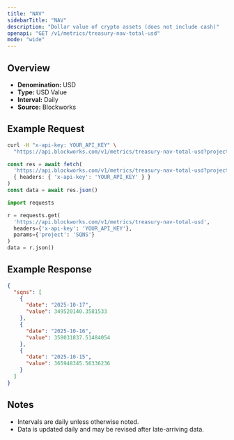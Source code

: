 ```yaml
---
title: "NAV"
sidebarTitle: "NAV"
description: "Dollar value of crypto assets (does not include cash)"
openapi: "GET /v1/metrics/treasury-nav-total-usd"
mode: "wide"
---
```


## Overview

- **Denomination:** USD
- **Type:** USD Value
- **Interval:** Daily
- **Source:** Blockworks

## Example Request

<CodeGroup>

```bash cURL
curl -H "x-api-key: YOUR_API_KEY" \
  "https://api.blockworks.com/v1/metrics/treasury-nav-total-usd?project=SQNS"
```

```typescript TypeScript
const res = await fetch(
  'https://api.blockworks.com/v1/metrics/treasury-nav-total-usd?project=SQNS',
  { headers: { 'x-api-key': 'YOUR_API_KEY' } }
)
const data = await res.json()
```

```python Python
import requests

r = requests.get(
  'https://api.blockworks.com/v1/metrics/treasury-nav-total-usd',
  headers={'x-api-key': 'YOUR_API_KEY'},
  params={'project': 'SQNS'}
)
data = r.json()
```

</CodeGroup>

## Example Response

```json
{
  "sqns": [
    {
      "date": "2025-10-17",
      "value": 349520140.3581533
    },
    {
      "date": "2025-10-16",
      "value": 358031837.51484054
    },
    {
      "date": "2025-10-15",
      "value": 365948345.56336236
    }
  ]
}
```

## Notes
- Intervals are daily unless otherwise noted.
- Data is updated daily and may be revised after late-arriving data.